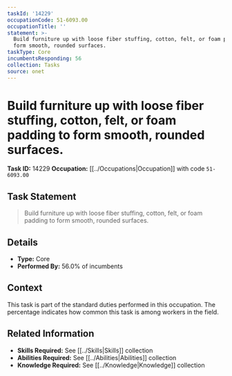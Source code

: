 ```yaml
---
taskId: '14229'
occupationCode: 51-6093.00
occupationTitle: ''
statement: >-
  Build furniture up with loose fiber stuffing, cotton, felt, or foam padding to
  form smooth, rounded surfaces.
taskType: Core
incumbentsResponding: 56
collection: Tasks
source: onet
---
```

# Build furniture up with loose fiber stuffing, cotton, felt, or foam padding to form smooth, rounded surfaces.

**Task ID:** 14229
**Occupation:** [[../Occupations|Occupation]] with code `51-6093.00`

## Task Statement

> Build furniture up with loose fiber stuffing, cotton, felt, or foam padding to form smooth, rounded surfaces.

## Details

- **Type:** Core
- **Performed By:** 56.0% of incumbents

## Context

This task is part of the standard duties performed in this occupation. The percentage indicates how common this task is among workers in the field.

## Related Information

- **Skills Required:** See [[../Skills|Skills]] collection
- **Abilities Required:** See [[../Abilities|Abilities]] collection
- **Knowledge Required:** See [[../Knowledge|Knowledge]] collection
